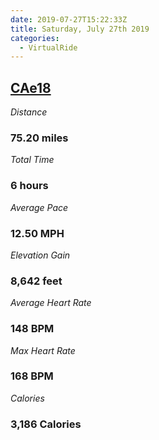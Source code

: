 ```yaml
---
date: 2019-07-27T15:22:33Z
title: Saturday, July 27th 2019
categories:
  - VirtualRide
---
```

## [CAe18](https://www.strava.com/activities/2568359314)

_Distance_

### 75.20 miles

_Total Time_

### 6 hours

_Average Pace_

### 12.50 MPH

_Elevation Gain_

### 8,642 feet

_Average Heart Rate_

### 148 BPM

_Max Heart Rate_

### 168 BPM

_Calories_

### 3,186 Calories